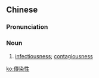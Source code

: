 {{also|传染性}}
==Chinese==
{{zh-forms|s=传染性|type=21}}

===Pronunciation===
{{zh-pron
|m=chuánrǎnxìng
|c=cyun4 jim5 sing3
|h=pfs=chhòn-ngiam-sin
|cat=n
}}

===Noun===
{{zh-noun}}

# [[infectiousness]]; [[contagiousness]]

[[ko:傳染性]]